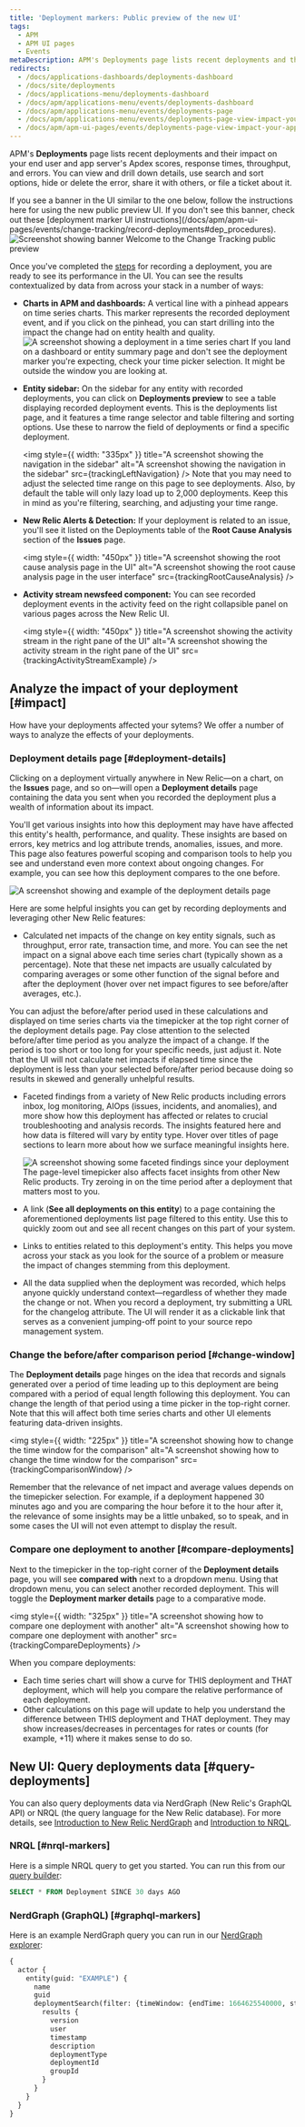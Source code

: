 ```yaml
---
title: 'Deployment markers: Public preview of the new UI'
tags:
  - APM
  - APM UI pages
  - Events
metaDescription: APM's Deployments page lists recent deployments and their impact on Apdex scores, response times, throughput, and errors.
redirects:
  - /docs/applications-dashboards/deployments-dashboard
  - /docs/site/deployments
  - /docs/applications-menu/deployments-dashboard
  - /docs/apm/applications-menu/events/deployments-dashboard
  - /docs/apm/applications-menu/events/deployments-page
  - /docs/apm/applications-menu/events/deployments-page-view-impact-your-app-users
  - /docs/apm/apm-ui-pages/events/deployments-page-view-impact-your-app-users
---
```












APM's **Deployments** page lists recent deployments and their impact on your end user and app server's Apdex scores, response times, throughput, and errors. You can view and drill down details, use search and sort options, hide or delete the error, share it with others, or file a ticket about it.


<Callout variant="important">
  If you see a banner in the UI similar to the one below, follow the instructions here for using the new public preview UI. If you don't see this banner, check out these [deployment marker UI instructions](/docs/apm/apm-ui-pages/events/change-tracking/record-deployments#dep_procedures).
    <img
      title="Screenshot showing banner Welcome to the Change Tracking public preview"
      alt="Screenshot showing banner Welcome to the Change Tracking public preview"
      src={trackingIdentifyPreview}
    />
</Callout>

Once you've completed the [steps](/docs/apm/apm-ui-pages/events/change-tracking/record-deployments) for recording a deployment, you are ready to see its performance in the UI. You can see the results contextualized by data from across your stack in a number of ways:

* **Charts in APM and dashboards:** A vertical line with a pinhead appears on time series charts. This marker represents the recorded deployment event, and if you click on the pinhead, you can start drilling into the impact the change had on entity health and quality.
    <img
      title="A screenshot showing a deployment in a time series chart"
      alt="A screenshot showing a deployment in a time series chart"
      src={trackingDeploymentinTimeseriesChart}
    />
    <Callout variant="tip">
      If you land on a dashboard or entity summary page and don't see the deployment marker you're expecting, check your time picker selection. It might be outside the window you are looking at.
    </Callout>
* **Entity sidebar:** On the sidebar for any entity with recorded deployments, you can click on **Deployments preview** to see a table displaying recorded deployment events. This is the deployments list page, and it features a time range selector and table filtering and sorting options. Use these to narrow the field of deployments or find a specific deployment.

    <img
      style={{ width: "335px" }}
      title="A screenshot showing the navigation in the sidebar"
      alt="A screenshot showing the navigation in the sidebar"
      src={trackingLeftNavigation}
    />
    <Callout variant="tip">
      Note that you may need to adjust the selected time range on this page to see deployments. Also, by default the table will only lazy load up to 2,000 deployments. Keep this in mind as you're filtering, searching, and adjusting your time range.
    </Callout>
* **New Relic Alerts & Detection:** If your deployment is related to an issue, you'll see it listed on the Deployments table of the **Root Cause Analysis** section of the **Issues** page.

    <img
      style={{ width: "450px" }}
      title="A screenshot showing the root cause analysis page in the UI"
      alt="A screenshot showing the root cause analysis page in the user interface"
      src={trackingRootCauseAnalysis}
    />
* **Activity stream newsfeed component:** You can see recorded deployment events in the activity feed on the right collapsible panel on various pages across the New Relic UI.

    <img
      style={{ width: "450px" }}
      title="A screenshot showing the activity stream in the right pane of the UI"
      alt="A screenshot showing the activity stream in the right pane of the UI"
      src={trackingActivityStreamExample}
    />

## Analyze the impact of your deployment [#impact]

How have your deployments affected your sytems? We offer a number of ways to analyze the effects of your deployments.

### Deployment details page [#deployment-details]

Clicking on a deployment virtually anywhere in New Relic—on a chart, on the **Issues** page, and so on—will open a **Deployment details** page containing the data you sent when you recorded the deployment plus a wealth of information about its impact.

You'll get various insights into how this deployment may have have affected this entity's health, performance, and quality. These insights are based on errors, key metrics and log attribute trends, anomalies, issues, and more. This page also features powerful scoping and comparison tools to help you see and understand even more context about ongoing changes. For example, you can see how this deployment compares to the one before.

<img
  title="A screenshot showing and example of the deployment details page"
  alt="A screenshot showing and example of the deployment details page"
  src={trackingDeploymentDetails}
/>

Here are some helpful insights you can get by recording deployments and leveraging other New Relic features:

* Calculated net impacts of the change on key entity signals, such as throughput, error rate, transaction time, and more. You can see the net impact on a signal above each time series chart (typically shown as a percentage). Note that these net impacts are usually calculated by comparing averages or some other function of the signal before and after the deployment (hover over net impact figures to see before/after averages, etc.).

You can adjust the before/after period used in these calculations and displayed on time series charts via the timepicker at the top right corner of the deployment details page.
<Callout variant="tip">
  Pay close attention to the selected before/after time period as you analyze the impact of a change. If the period is too short or too long for your specific needs, just adjust it. Note that the UI will not calculate net impacts if elapsed time since the deployment is less than your selected before/after period because doing so results in skewed and generally unhelpful results.
</Callout>
* Faceted findings from a variety of New Relic products including errors inbox, log monitoring, AIOps (issues, incidents, and anomalies), and more show how this deployment has affected or relates to crucial troubleshooting and analysis records. The insights featured here and how data is filtered will vary by entity type. Hover over titles of page sections to learn more about how we surface meaningful insights here.

    <img
      title="A screenshot showing some faceted findings since your deployment"
      alt="A screenshot showing some faceted findings since your deployment"
      src={trackingFacetedFindings}
    />
    <Callout variant="tip">
      The page-level timepicker also affects facet insights from other New Relic products. Try zeroing in on the time period after a deployment that matters most to you.
    </Callout>
* A link (**See all deployments on this entity**) to a page containing the aforementioned deployments list page filtered to this entity. Use this to quickly zoom out and see all recent changes on this part of your system.
* Links to entities related to this deployment's entity. This helps you move across your stack as you look for the source of a problem or measure the impact of changes stemming from this deployment.
* All the data supplied when the deployment was recorded, which helps anyone quickly understand context—regardless of whether they made the change or not.
    <Callout variant="tip">
      When you record a deployment, try submitting a URL for the changelog attribute. The UI will render it as a clickable link that serves as a convenient jumping-off point to your source repo management system.
    </Callout>

### Change the before/after comparison period [#change-window]

The **Deployment details** page hinges on the idea that records and signals generated over a period of time leading up to this deployment are being compared with a period of equal length following this deployment. You can change the length of that period using a time picker in the top-right corner. Note that this will affect both time series charts and other UI elements featuring data-driven insights.

<img
  style={{ width: "225px" }}
  title="A screenshot showing how to change the time window for the comparison"
  alt="A screenshot showing how to change the time window for the comparison"
  src={trackingComparisonWindow}
/>

<Callout variant="tip">
  Remember that the relevance of net impact and average values depends on the timepicker selection. For example, if a deployment happened 30 minutes ago and you are comparing the hour before it to the hour after it, the relevance of some insights may be a little unbaked, so to speak, and in some cases the UI will not even attempt to display the result.
</Callout>

### Compare one deployment to another [#compare-deployments]

Next to the timepicker in the top-right corner of the **Deployment details** page, you will see **compared with** next to a dropdown menu. Using that dropdown menu, you can select another recorded deployment. This will toggle the **Deployment marker details** page to a comparative mode.


<img
  style={{ width: "325px" }}
  title="A screenshot showing how to compare one deployment with another"
  alt="A screenshot showing how to compare one deployment with another"
  src={trackingCompareDeployments}
/>

When you compare deployments:

* Each time series chart will show a curve for THIS deployment and THAT deployment, which will help you compare the relative performance of each deployment.
* Other calculations on this page will update to help you understand the difference between THIS deployment and THAT deployment. They may show increases/decreases in percentages for rates or counts (for example, +11) where it makes sense to do so.

## New UI: Query deployments data [#query-deployments]

You can also query deployments data via NerdGraph (New Relic's GraphQL API) or NRQL (the query language for the New Relic database). For more details, see [Introduction to New Relic NerdGraph](/docs/apis/nerdgraph/get-started/introduction-new-relic-nerdgraph/) and [Introduction to NRQL](docs/query-your-data/nrql-new-relic-query-language/get-started/introduction-nrql-new-relics-query-language/).

### NRQL [#nrql-markers]

Here is a simple NRQL query to get you started. You can run this from our [query builder](/docs/query-your-data/explore-query-data/query-builder/introduction-query-builder):

```sql
SELECT * FROM Deployment SINCE 30 days AGO
```

### NerdGraph (GraphQL) [#graphql-markers]

Here is an example NerdGraph query you can run in our [NerdGraph explorer](/docs/apis/nerdgraph/get-started/nerdgraph-explorer#find):

```graphql
{
  actor {
    entity(guid: "EXAMPLE") {
      name
      guid
      deploymentSearch(filter: {timeWindow: {endTime: 1664625540000, startTime: 1664516940000}}) {
        results {
          version
          user
          timestamp
          description
          deploymentType
          deploymentId
          groupId
        }
      }
    }
  }
}
```